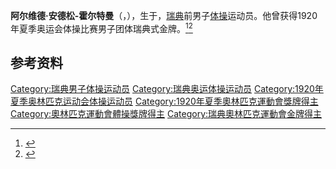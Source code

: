 {{NoteTA|G1=Sports}}
'''阿尔维德·安德松-霍尔特曼'''（{{lang-sv|Arvid Andersson-Holtman}}，{{bd|1896年|12月20日|1992年|1月28日}}），生于{{link-en|埃克尔|Ekerö}}，[[瑞典|瑞典]]前男子[[体操|体操]]运动员。他曾获得1920年夏季奥运会体操比赛男子团体瑞典式金牌。<ref>{{Cite web|title=Arvid ANDERSSON|url=https://www.olympic.org/arvid-andersson-2|accessdate=2021-03-21|work=International Olympic Committee}}</ref><ref>{{cite web|url=https://www.sports-reference.com/olympics/athletes/an/arvid-andersson-2.html|title=Arvid Andersson|work=Sport Reference|accessdate=2021-03-23|archiveurl=https://web.archive.org/web/20200417071542/https://www.sports-reference.com/olympics/athletes/an/arvid-andersson-2.html|archivedate=2020-04-17}}</ref>

== 参考资料 ==
{{reflist}}

{{Authority control}}
{{DEFAULTSORT:Andersson-Holtman, Arvid}}
[[Category:瑞典男子体操运动员|Category:瑞典男子体操运动员]]
[[Category:瑞典奥运体操运动员|Category:瑞典奥运体操运动员]]
[[Category:1920年夏季奥林匹克运动会体操运动员|Category:1920年夏季奥林匹克运动会体操运动员]]
[[Category:1920年夏季奧林匹克運動會獎牌得主|Category:1920年夏季奧林匹克運動會獎牌得主]]
[[Category:奧林匹克運動會體操獎牌得主|Category:奧林匹克運動會體操獎牌得主]]
[[Category:瑞典奧林匹克運動會金牌得主|Category:瑞典奧林匹克運動會金牌得主]]